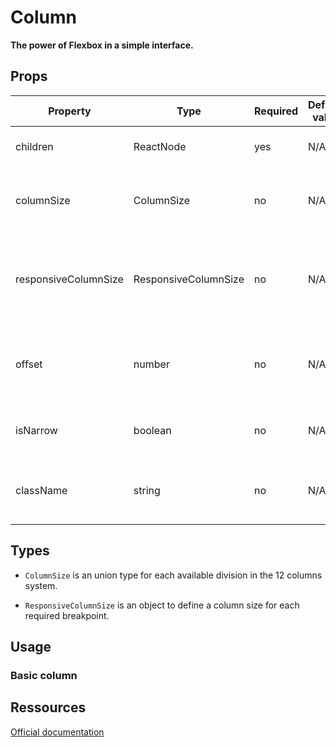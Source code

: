 
<Meta title="Layout/Column" />

# Column

**The power of Flexbox in a simple interface.**

## Props

| Property             | Type                 | Required | Default value | Description                                                        |
| -------------------- | -------------------- | -------- | ------------- | ------------------------------------------------------------------ |
| children             | ReactNode            | yes      | N/A           | The content of the box                                             |
| columnSize           | ColumnSize           | no       | N/A           | Set the column size with the 12 columns system                     |
| responsiveColumnSize | ResponsiveColumnSize | no       | N/A           | Set the column size with the 12 columns system for each breakpoint |
| offset               | number               | no       | N/A           | Add offset to your column instead empty columns                    |
| isNarrow             | boolean              | no       | N/A           | The column take only the space it needs                            |
| className            | string               | no       | N/A           | Add custom design to the input checkbox                            |

## Types

- `ColumnSize` is an union type for each available division in the 12 columns system.

- `ResponsiveColumnSize` is an object to define a column size for each required breakpoint.

## Usage

### Basic column

<Canvas>
  <Story id="layout-column--basic-column" name="BasicColumn" />
</Canvas>

## Ressources

[Official documentation](https://bulma.io/documentation/columns)
